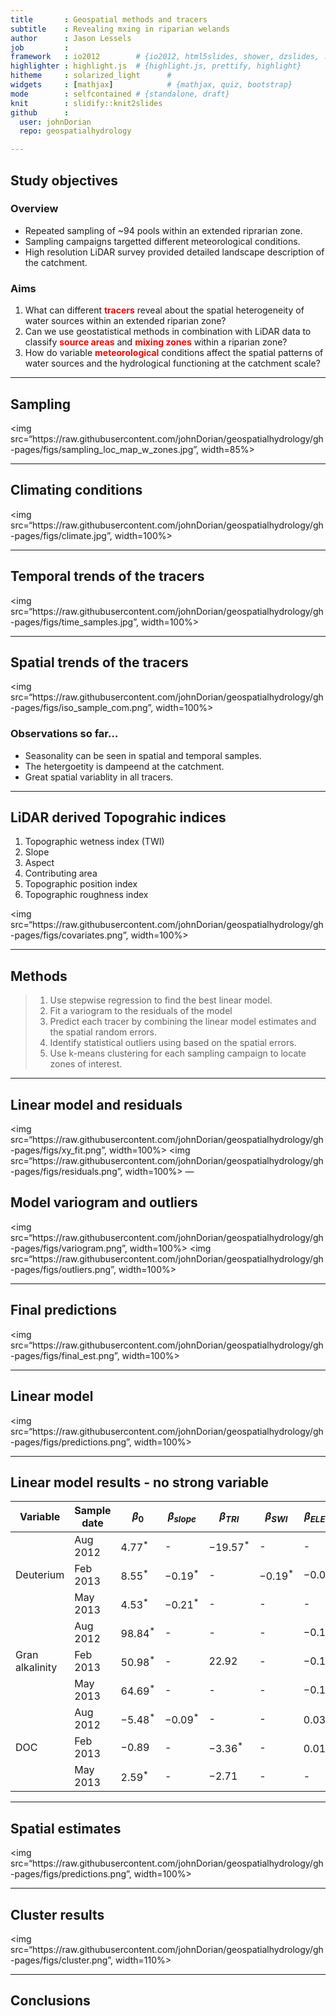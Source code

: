 ```yaml
---
title       : Geospatial methods and tracers
subtitle    : Revealing mxing in riparian welands
author      : Jason Lessels
job         : 
framework   : io2012        # {io2012, html5slides, shower, dzslides, ...}
highlighter : highlight.js  # {highlight.js, prettify, highlight}
hitheme     : solarized_light      # 
widgets     : [mathjax]            # {mathjax, quiz, bootstrap}
mode        : selfcontained # {standalone, draft}
knit        : slidify::knit2slides
github      :
  user: johnDorian
  repo: geospatialhydrology

---
```

<!-- Limit image width and height -->
<style type='text/css'>

strong {
  font-weight: bold;
  color: red;
}
em {
  font-style: italic
}




</style>

<!-- Center image on slide -->
<script src="http://ajax.aspnetcdn.com/ajax/jQuery/jquery-1.7.min.js"></script>
<script type='text/javascript'>
$(function() {
    $("p:has(img)").addClass('centered');
});
</script>


## Study objectives

### Overview
* Repeated sampling of ~94 pools within an extended riprarian zone. 
* Sampling campaigns targetted different meteorological conditions.
* High resolution LiDAR survey provided detailed landscape description of the catchment.


### Aims
1.  What can different **tracers** reveal about the spatial heterogeneity of water sources within an extended riparian zone?
2. Can we use geostatistical methods in combination with LiDAR data to classify **source areas** and **mixing zones** within a riparian zone?
3.	How do variable **meteorological** conditions affect the spatial patterns of water sources and the hydrological functioning at the catchment scale? 




---

## Sampling

<img src="https://raw.githubusercontent.com/johnDorian/geospatialhydrology/gh-pages/figs/sampling_loc_map_w_zones.jpg", width=85%>


---

## Climating conditions


<img src="https://raw.githubusercontent.com/johnDorian/geospatialhydrology/gh-pages/figs/climate.jpg", width=100%>


---

## Temporal trends of the tracers
<img src="https://raw.githubusercontent.com/johnDorian/geospatialhydrology/gh-pages/figs/time_samples.jpg", width=100%>


---

## Spatial trends of the tracers
<img src="https://raw.githubusercontent.com/johnDorian/geospatialhydrology/gh-pages/figs/iso_sample_com.png", width=100%>

### Observations so far...
* Seasonality can be seen in spatial and temporal samples.
* The hetergoetity is dampeend at the catchment.
* Great spatial variablity in all tracers.



---

## LiDAR derived Topograhic indices

1. Topographic wetness index (TWI)
2. Slope
3. Aspect
4. Contributing area
5. Topographic position index
6. Topographic roughness index
  

<img src="https://raw.githubusercontent.com/johnDorian/geospatialhydrology/gh-pages/figs/covariates.png", width=100%>


---

## Methods

> 1. Use stepwise regression to find the best linear model.
> 2. Fit a variogram to the residuals of the model
> 3. Predict each tracer by combining the linear model estimates and the spatial random errors.
> 4. Identify statistical outliers using based on the spatial errors.
> 5. Use k-means clustering for each sampling campaign to locate zones of interest.

---

## Linear model and residuals

<img src="https://raw.githubusercontent.com/johnDorian/geospatialhydrology/gh-pages/figs/xy_fit.png", width=100%>
<img src="https://raw.githubusercontent.com/johnDorian/geospatialhydrology/gh-pages/figs/residuals.png", width=100%>
---

## Model variogram and outliers

<img src="https://raw.githubusercontent.com/johnDorian/geospatialhydrology/gh-pages/figs/variogram.png", width=100%>
<img src="https://raw.githubusercontent.com/johnDorian/geospatialhydrology/gh-pages/figs/outliers.png", width=100%>

---

## Final predictions

<img src="https://raw.githubusercontent.com/johnDorian/geospatialhydrology/gh-pages/figs/final_est.png", width=100%>

---

## Linear model

<img src="https://raw.githubusercontent.com/johnDorian/geospatialhydrology/gh-pages/figs/predictions.png", width=100%>

---



## Linear model results - no strong variable

| Variable  | Sample date | 	$\beta_0$ | 	$\beta_{slope}$ | 	$\beta_{TRI}$ | 	$\beta_{SWI}$ | 	$\beta_{ELEV}$ |
| --- | --- | --- | --- | --- | --- | --- | 
| | Aug 2012  | $4.77^{*}$ | - |   $-19.57^{*}$ | 	-	 |  - |
| Deuterium | Feb 2013  | $8.55^{*}$ | 	$-0.19^{*}$ | 	- |	$-0.19^{*}$	 | $-0.02$ | 
| 	| May 2013	| $4.53^{*}$	| $-0.21^{*}$ | 	- | 	-	 | - | 
| | Aug 2012 | $98.84^{*}$ |	- |	-	| -	| $-0.19$ | 
| Gran alkalinity	| Feb 2013 | $50.98^{*}$ | 	- | $22.92$ | 	- | 	$-0.12$ | 
| | May 2013 | $64.69^{*}$	| -	| -	| -| 	$-0.14$ |
| | Aug 2012 |	$-5.48^{*}$ | 	$-0.09^{*}$ | 	- |	- |	$0.03^{*}$ |
DOC | 	Feb 2013 |	$-0.89$ | 	- | 	$-3.36^{*}$	| -| 	$0.01^{*}$|
| |	May 2013 | $2.59^{*}$ | -	| $-2.71$	| -	| -|




---

## Spatial estimates
<img src="https://raw.githubusercontent.com/johnDorian/geospatialhydrology/gh-pages/figs/predictions.png", width=100%>




---

## Cluster results

<img src="https://raw.githubusercontent.com/johnDorian/geospatialhydrology/gh-pages/figs/cluster.png", width=110%>


---

## Conclusions




